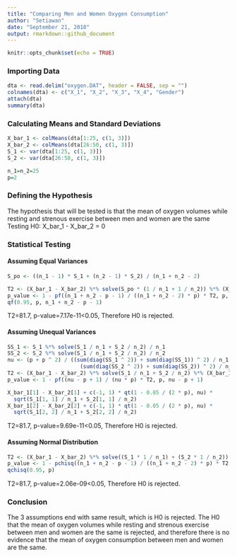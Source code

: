 ---
title: "Comparing Men and Women Oxygen Consumption"
author: "Setiawan"
date: "September 21, 2018"
output: rmarkdown::github_document
---

```{r setup, include=FALSE}
knitr::opts_chunk$set(echo = TRUE)
```

### Importing Data

```{r data}
dta <- read.delim("oxygen.DAT", header = FALSE, sep = "")
colnames(dta) <- c("X_1", "X_2", "X_3", "X_4", "Gender")
attach(dta)
summary(dta)
```

### Calculating Means and Standard Deviations
```{r means}
X_bar_1 <- colMeans(dta[1:25, c(1, 3)])
X_bar_2 <- colMeans(dta[26:50, c(1, 3)])
S_1 <- var(dta[1:25, c(1, 3)])
S_2 <- var(dta[26:50, c(1, 3)])

n_1=n_2=25
p=2
```

### Defining the Hypothesis
The hypothesis that will be tested is that the mean of oxygen volumes while resting and strenous exercise between men and women are the same
Testing H0: X_bar_1 - X_bar_2 = 0


### Statistical Testing
#### Assuming Equal Variances
```{r eqvar}
S_po <- ((n_1 - 1) * S_1 + (n_2 - 1) * S_2) / (n_1 + n_2 - 2)

T2 <- (X_bar_1 - X_bar_2) %*% solve(S_po * (1 / n_1 + 1 / n_2)) %*% (X_bar_1 - X_bar_2)
p_value <- 1 - pf((n_1 + n_2 - p - 1) / ((n_1 + n_2 - 2) * p) * T2, p, n_1 + n_2 - p - 1)
qf(0.95, p, n_1 + n_2 - p - 1)
```
T2=81.7, p-value=7.17e-11<0.05, Therefore H0 is rejected.


#### Assuming Unequal Variances
```{r uneqvar}
SS_1 <- S_1 %*% solve(S_1 / n_1 + S_2 / n_2) / n_1
SS_2 <- S_2 %*% solve(S_1 / n_1 + S_2 / n_2) / n_2
nu <- (p + p ^ 2) / ((sum(diag(SS_1 ^ 2)) + sum(diag(SS_1)) ^ 2) / n_1 + 
                       (sum(diag(SS_2 ^ 2)) + sum(diag(SS_2)) ^ 2) / n_2)
T2 <- (X_bar_1 - X_bar_2) %*% solve(S_1 / n_1 + S_2 / n_2) %*% (X_bar_1 - X_bar_2)
p_value <- 1 - pf((nu - p + 1) / (nu * p) * T2, p, nu - p + 1)

X_bar_1[1] - X_bar_2[1] + c(-1, 1) * qt(1 - 0.05 / (2 * p), nu) * 
  sqrt(S_1[1, 1] / n_1 + S_2[1, 1] / n_2)
X_bar_1[2] - X_bar_2[2] + c(-1, 1) * qt(1 - 0.05 / (2 * p), nu) * 
  sqrt(S_1[2, 2] / n_1 + S_2[2, 2] / n_2)
```
T2=81.7, p-value=9.69e-11<0.05, Therefore H0 is rejected.


#### Assuming Normal Distribution

```{r norm}
T2 <- (X_bar_1 - X_bar_2) %*% solve((S_1 * 1 / n_1) + (S_2 * 1 / n_2)) %*% (X_bar_1 - X_bar_2)
p_value <- 1 - pchisq((n_1 + n_2 - p - 1) / ((n_1 + n_2 - 2) * p) * T2, p)
qchisq(0.95, p)
```
T2=81.7, p-value=2.06e-09<0.05, Therefore H0 is rejected.



### Conclusion
The 3 assumptions end with same result, which is H0 is rejected.
The H0 that the mean of oxygen volumes while resting and strenous exercise between men and women are the same is rejected, and therefore there is no evidence that the mean of oxygen consumption between men and women are the same.
